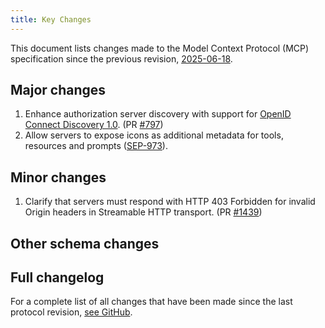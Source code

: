 ```yaml
---
title: Key Changes
---
```


<div id="enable-section-numbers" />

This document lists changes made to the Model Context Protocol (MCP) specification since
the previous revision, [2025-06-18](/specification/2025-06-18).

## Major changes

1. Enhance authorization server discovery with support for [OpenID Connect Discovery 1.0](https://openid.net/specs/openid-connect-discovery-1_0.html). (PR [#797](https://github.com/modelcontextprotocol/modelcontextprotocol/pull/797))
2. Allow servers to expose icons as additional metadata for tools, resources and prompts ([SEP-973](https://github.com/modelcontextprotocol/modelcontextprotocol/issues/973)).

## Minor changes

1. Clarify that servers must respond with HTTP 403 Forbidden for invalid Origin headers in Streamable HTTP transport. (PR [#1439](https://github.com/modelcontextprotocol/modelcontextprotocol/pull/1439))

## Other schema changes

## Full changelog

For a complete list of all changes that have been made since the last protocol revision,
[see GitHub](https://github.com/modelcontextprotocol/specification/compare/2025-06-18...draft).
